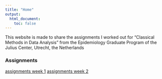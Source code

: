 ```yaml
---
title: "Home"
output:
  html_document:
    toc: false
---
```


This website is made to share the assignments I worked out for "Classical Methods in Data Analysis" from the Epidemiology Graduate Program of the Julius Center, Utrecht, the Netherlands

### Assignments
[assignments week 1](assignments_week1.html)
[assignments week 2](assignments_week2.html)

